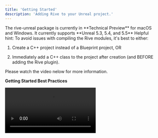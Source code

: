 ```yaml
---
title: 'Getting Started'
description: 'Adding Rive to your Unreal project.'
---
```


<Note>
  The rive-unreal package is currently in **Technical Preview** for macOS and Windows. It currently supports **Unreal 5.3, 5.4, and 5.5**
</Note>

<Tip>
  Helpful hint: To avoid issues with compiling the Rive modules, it's best to either:

  1. Create a C++ project instead of a Blueprint project, OR&#x20;

  2. Immediately add a C++ class to the project after creation (and BEFORE adding the Rive plugin).

  Please watch the video nelow for more information.
</Tip>

**Getting Started Best Practices**

<video controls className="w-full aspect-video" src="https://ucarecdn.com/a320730a-abb9-48cc-b945-7fb4ad65767c/" />

## Build requirements

Specific platform dependencies and build tools are needed to compile the Rive plugin.

<Note>
  These steps are only a temporary requirement before the plugin is distributed through **Fab**.
</Note>

### Unreal Version

* Install *UE 5.3.2 or above* - [Epic Games Launcher.](https://store.epicgames.com/en-US/download)

* Ensure that *5.3.2 or above* is set as the current version:

  ![Image](https://ucarecdn.com/c75a2b18-7208-4b28-bfef-a998a9a0bf08/)

* Ensure **Engine Source** is checked from the **Options** launcher shown above:

  ![Image](https://ucarecdn.com/50bf5981-f34a-43cd-b149-09a84bb8b49b/)

<Note>
  Work is underway to support newer (and older) versions of Unreal. If you require a specific version of Unreal to be supported, please reach out to us on our [support channel](https://rive.atlassian.net/servicedesk/customer/portals).
</Note>

### MacOS

The plugin should work on M-Series chips and Intel. *Please* [file an issue on Github](https://github.com/rive-app/rive-unreal/issues) *if you're encountering difficulties and share you environment details.*

**Steps:**

* [Install XCode ](https://developer.apple.com/xcode/)for MacOS.

### Windows

<Note>
  At the moment Rive-Unreal supports DX11 and DX12 on Windows. Vulkan support is in progress.
</Note>

**Steps:**

1. [Install Visual Studio](https://visualstudio.microsoft.com/) for Windows.

2. Follow [these instructions](https://dev.epicgames.com/documentation/en-us/unreal-engine/setting-up-visual-studio-development-environment-for-cplusplus-projects-in-unreal-engine?application_version=5.3) for setting up Visual Studio for Unreal development.

3. Set your project [RHI](https://dev.epicgames.com/community/learning/tutorials/aqV9/render-hardware-interface-rhi):

   ![Image](https://ucarecdn.com/67796611-16cd-43f6-ae84-1990a793dcb0/)

   In order to set DirectX 12, enable RHI in Rive settings:




   ![](/images/rhi_settings.png)

**Debug steps**:

Follow these additional steps if you're encountering issues building.

* For the **Visual Studio Installer** within the **Game development with C++** section, be sure to also check:

  * Unreal Engine installer

  * Unreal Engine Test Adapter

  * Unreal Engine uproject support (Preview)

* Ensure Visual Studio and toolchains are updated to the latest versions.

* Ensure you're using a supported version of MSVC. You may run into Windows Toolchain issues, for example:

<Note>
  *"UnrealBuildTool has banned the MSVC 14.39.33519-14.39.99999 toolchains due to compiler issues. Please install a different toolchain such as 14.38.33130 by opening the generated solution and installing recommended components or from the Visual Studio installer.*
</Note>

## Demo Project

To quickly experiment with rive-unreal, take a look at our [demos project](https://github.com/rive-app/rive-unreal-demos). This sample project demonstrates various Rive features and ways to render Rive content. The blueprint code provides additional instructions and comments on using Rive in Unreal.

**Follow these steps:**

1. Ensure you've completed the steps outlined in **Build requirements** above.

2. Download the latest project from the Github.

3. Extract the project and run **ShowDemo.uproject.**

4. Wait a bit until a popup appears, asking to build missing modules. Select **yes.** Note that the names of the modules may differ from the image below.&#x20;

   ![Image](https://ucarecdn.com/4cf3df6f-9ce6-47d5-8368-8c51f3c7d995/)

5. It may take a while to open the project the first time and appear as if nothing is happening. It shouldn't take longer than a few minutes.

6. Play the **MainMenu** level (`/Content/Levels/MainMenu/LV_MainMenu.umap`).

**Debug steps**:

* See the debug steps in **Build requirements.**

* If you encounter difficulties compiling, please [report the issue on our Github.](https://github.com/rive-app/rive-unreal/issues)

## Add Rive to an existing project

<Note>
  We plan to distribute the Rive Unreal plugin as a free asset on Fab. Until then, the following steps are needed to add Rive to an existing project.
</Note>

**Steps:**

1. Ensure you've completed the steps outlined in **Build requirements** above. Shut down the Unreal Editor if it is open.

2. Download the latest version of the plugin from the Github [releases tab](https://github.com/rive-app/rive-unreal/releases) (named with a version number like **Rive-X.Y.Z.zip**)

3. Extract the zip and copy the content to your Unreal project in the file system folder `Your-Project-Name/Plugins/Rive/`

4. Open your project *.uproject* file.

5. Wait a bit until a popup appears, asking to build missing modules. Select **yes.**

6. It may take a while to open the project the first time and appear as if nothing is happening. It shouldn't take longer than a few minutes.

7. Once the project is open, ensure that the Rive plugin is enabled: **Settings->Plugins** and search for **Rive.**

   ![Image](https://ucarecdn.com/1e6d9667-d43b-4948-abd1-7735c25cbecb/)

Now you can add Rive content!

**Debug steps**:

* See the debug steps in **Build requirements.**

* If you encounter difficulties compiling, please [report the issue on our Github.](https://github.com/rive-app/rive-unreal/issues)

## Adding a Rive file to Unreal

See our documentation on [Exporting](../../editor/exporting/exporting-for-runtime) real-time content.

Once you have a `.riv` file, you can simply drag it into the Unreal asset panel, which will automatically create a **RiveFile** object, a Rive**TextureObject**, and a **Widget Blueprint**. On our [Community Page](https://rive.app/community/files/), you can find Rive content that can be remixed and used in your project. 

See the following sections on using the **RiveFile** object.